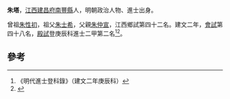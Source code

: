 '''朱塔'''，[[江西|江西]][[建昌府|建昌府]][[南豐縣|南豐縣]]人，明朝政治人物、進士出身。

曾祖[[朱性初|朱性初]]，祖父[[朱士希|朱士希]]，父親[[朱仲宣|朱仲宣]]，江西鄉試第四十二名。建文二年，[[會試|會試]]第四十八名，[[殿試|殿試]]登庚辰科進士二甲第二名<ref>《明代進士登科錄》（建文二年庚辰科）</ref><ref>{{cite news|title=江西人曾包揽科考前七名 探寻江西科举奇迹和古代状元|url=http://jndsb.jxnews.com.cn/system/2008/06/01/002762853.shtml|accessdate=2013-09-17|newspaper=江南都市報|archive-date=2019-03-12|archive-url=https://web.archive.org/web/20190312195808/http://jndsb.jxnews.com.cn/system/2008/06/01/002762853.shtml|dead-url=no}}</ref>。

==參考==
{{reflist}}
{{明朝人物小作品}}
{{建文二年庚辰科殿試金榜}}